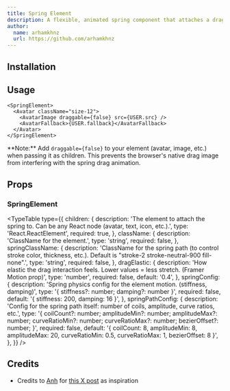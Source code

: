 ```yaml
---
title: Spring Element
description: A flexible, animated spring component that attaches a draggable element (avatar, text, icon, or any React node) to its origin with a spring line.
author:
  name: arhamkhnz
  url: https://github.com/arhamkhnz
---
```


<ComponentPreview name="spring-element-demo" />

## Installation

<ComponentInstallation name="spring-element" />

## Usage

```tsx
<SpringElement>
  <Avatar className="size-12">
    <AvatarImage draggable={false} src={USER.src} />
    <AvatarFallback>{USER.fallback}</AvatarFallback>
  </Avatar>
</SpringElement>
```

<Callout type="info">
  **Note:** Add <code>draggable=&#123;false&#125;</code> to your element
  (avatar, image, etc.) when passing it as children. This prevents the browser's
  native drag image from interfering with the spring drag animation.
</Callout>

## Props

### SpringElement

<TypeTable
  type={{
    children: {
      description:
        'The element to attach the spring to. Can be any React node (avatar, text, icon, etc.).',
      type: 'React.ReactElement',
      required: true,
    },
    className: {
      description: 'ClassName for the element.',
      type: 'string',
      required: false,
    },
    springClassName: {
      description:
        'ClassName for the spring path (to control stroke color, thickness, etc.). Default is "stroke-2 stroke-neutral-900 fill-none".',
      type: 'string',
      required: false,
    },
    dragElastic: {
      description:
        'How elastic the drag interaction feels. Lower values = less stretch. (Framer Motion prop)',
      type: 'number',
      required: false,
      default: '0.4',
    },
    springConfig: {
      description:
        'Spring physics config for the element motion. (stiffness, damping)',
      type: '{ stiffness?: number; damping?: number }',
      required: false,
      default: '{ stiffness: 200, damping: 16 }',
    },
    springPathConfig: {
      description:
        'Config for the spring path itself: number of coils, amplitude, curve ratios, etc.',
      type: '{ coilCount?: number; amplitudeMin?: number; amplitudeMax?: number; curveRatioMin?: number; curveRatioMax?: number; bezierOffset?: number; }',
      required: false,
      default:
        '{ coilCount: 8, amplitudeMin: 8, amplitudeMax: 20, curveRatioMin: 0.5, curveRatioMax: 1, bezierOffset: 8 }',
    },
  }}
/>

## Credits

- Credits to [Anh](https://x.com/pwign) for [this X post](https://x.com/pwign/status/1927760004183970067) as inspiration
